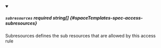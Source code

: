 
<details className="config-field" data-expandable="false" open>
<summary>

##### `subresources` <span className="config-field-required" data-required="false">required</span> <span className="config-field-type">string[]</span> <span className="config-field-default"></span> <span className="config-field-enum"></span> {#spaceTemplates-spec-access-subresources}

Subresources defines the sub resources that are allowed by this access rule

</summary>



</details>
